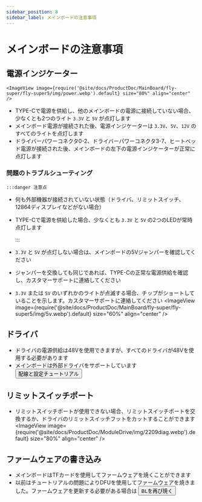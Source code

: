 ```yaml
---
sidebar_position: 8
sidebar_label: メインボードの注意事項
---
```


# メインボードの注意事項

## 電源インジケーター

    <ImageView image={require('@site/docs/ProductDoc/MainBoard/fly-super/fly-super5/img/power.webp').default} size="80%" align="center" />
* TYPE-Cで電源を供給し、他のメインボードの電源に接続していない場合、少なくとも2つのライト `3.3V` と `5V` が点灯します
* メインボード電源が接続された後、電源インジケーターは `3.3V`、`5V`、`12V` のすべてのライトを点灯します
* ドライバーパワーコネクタ0-2、ドライバーパワーコネクタ3-7、ヒートベッド電源が接続された後、メインボードの左下の電源インジケーターが正常に点灯します

### 問題のトラブルシューティング

    :::danger 注意点

* 何も外部機器が接続されていない状態（ドライバ、リミットスイッチ、12864ディスプレイなどがない場合）
* TYPE-Cで電源を供給した場合、少なくとも `3.3V` と `5V` の2つのLEDが常時点灯します

    :::

* `3.3V` と `5V` が点灯しない場合は、メインボードの5Vジャンパーを確認してください
* ジャンパーを交換しても同じであれば、TYPE-Cの正常な電源供給を確認し、カスタマーサポートに連絡してください
* `3.3V` または `5V` のいずれかのライトが点滅する場合、チップがショートしていることを示します。カスタマーサポートに連絡してください
    <ImageView image={require('@site/docs/ProductDoc/MainBoard/fly-super/fly-super5/img/5v.webp').default} size="60%" align="center" />

## ドライバ

* ドライバの電源供給は48Vを使用できますが、すべてのドライバが48Vを使用する必要があります
* メインボードは外部ドライバをサポートしています     <Button variant="contained" disableElevation component="a" rel="noopener" href="/docs/ProductDoc/ModuleDrive/servo-drive">配線と設定チュートリアル</Button>

## リミットスイッチポート

* リミットスイッチポートが使用できない場合、リミットスイッチポートを交換するか、ドライバのリミットスイッチフットをカットすることができます
    <ImageView image={require('@site/docs/ProductDoc/ModuleDrive/img/2209diag.webp').default} size="80%" align="center" />




## ファームウェアの書き込み

* メインボードはTFカードを使用してファームウェアを焼くことができます
* 以前はチュートリアルの問題によりDFUを使用してファームウェアを焼きました。ファームウェアを更新する必要がある場合は <Button variant="contained" disableElevation component="a" rel="noopener" href="/docs/ProductDoc/MainBoard/fly-super/fly-super8-pro/flash/bl">BLを再び焼く</Button>
